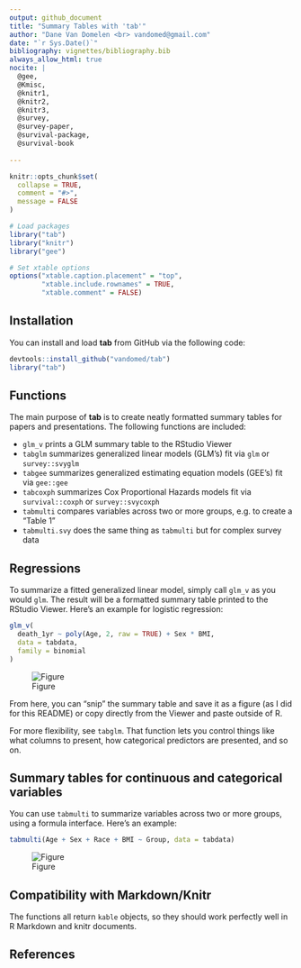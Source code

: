 ```yaml
---
output: github_document
title: "Summary Tables with 'tab'"
author: "Dane Van Domelen <br> vandomed@gmail.com"
date: "`r Sys.Date()`"
bibliography: vignettes/bibliography.bib
always_allow_html: true
nocite: | 
  @gee, 
  @Kmisc, 
  @knitr1,
  @knitr2,
  @knitr3,
  @survey, 
  @survey-paper, 
  @survival-package, 
  @survival-book
  
---
```


<!-- README.md is generated from README.Rmd. Please edit that file -->

```r
knitr::opts_chunk$set(
  collapse = TRUE,
  comment = "#>", 
  message = FALSE
)

# Load packages
library("tab")
library("knitr")
library("gee")

# Set xtable options
options("xtable.caption.placement" = "top", 
        "xtable.include.rownames" = TRUE, 
        "xtable.comment" = FALSE)
```

## Installation

You can install and load **tab** from GitHub via the following code:

```r
devtools::install_github("vandomed/tab")
library("tab")
```

## Functions

The main purpose of **tab** is to create neatly formatted summary tables for papers and presentations. The following functions are included:

* `glm_v` prints a GLM summary table to the RStudio Viewer
* `tabglm` summarizes generalized linear models (GLM's) fit via `glm` or `survey::svyglm`
* `tabgee` summarizes generalized estimating equation models (GEE's) fit via `gee::gee`
* `tabcoxph` summarizes Cox Proportional Hazards models fit via `survival::coxph` or `survey::svycoxph`
* `tabmulti` compares variables across two or more groups, e.g. to create a "Table 1"
* `tabmulti.svy` does the same thing as `tabmulti` but for complex survey data


## Regressions

To summarize a fitted generalized linear model, simply call `glm_v` as you would `glm`. The result will be a formatted summary table printed to the RStudio Viewer. Here's an example for logistic regression:

```r
glm_v(
  death_1yr ~ poly(Age, 2, raw = TRUE) + Sex * BMI, 
  data = tabdata, 
  family = binomial
)
```

![Figure](vignettes/logistic.PNG)

From here, you can "snip" the summary table and save it as a figure (as I did for this README) or copy directly from the Viewer and paste outside of R.

For more flexibility, see `tabglm`. That function lets you control things like what columns to present, how categorical predictors are presented, and so on.


## Summary tables for continuous and categorical variables

You can use `tabmulti` to summarize variables across two or more groups, using a formula interface. Here's an example:

```r
tabmulti(Age + Sex + Race + BMI ~ Group, data = tabdata)
```

![Figure](vignettes/tabmulti.PNG)


## Compatibility with Markdown/Knitr

The functions all return `kable` objects, so they should work perfectly well in R Markdown and knitr documents. 

<!-- ## Exporting tables, e.g. to Word -->

<!-- All of the functions in **tab** have an argument called `print.html` which can  -->
<!-- be used to export tables to word processors. Setting `print.html = TRUE` will  -->
<!-- result in a HTML table being output to your current working directory. You can  -->
<!-- open the table (e.g. in Chrome) and copy/paste into your report. -->


<!-- ## Options for printing in R -->

<!-- I used **knitr**'s `kable` function for the examples here, but other approaches  -->
<!-- should also work (e.g. **xtable**'s `xtable` or **pandoc**'s `pandoc.table`). -->


## References

